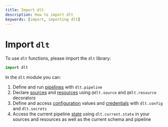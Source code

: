 ```yaml
---
title: Import dlt
description: How to import dlt
keywords: [import, importing dlt]
---
```


# Import `dlt`

To use `dlt` functions, please import the `dlt` library:
```python
import dlt
```

In the `dlt` module you can:
1. Define and run [pipelines](pipeline.md) with `dlt.pipeline`
2. Declare [sources](source.md) and [resources](resource.md) using `@dlt.source` and `@dlt.resource` decorators
3. Define and access [configuration](../customization/configuration.md) values and [credentials](../customization/credentials.md) with `dlt.config` and `dlt.secrets`
4. Access the current pipeline [state](state.md) using `dlt.current.state` in your sources and resources as well as the current schema and pipeline
